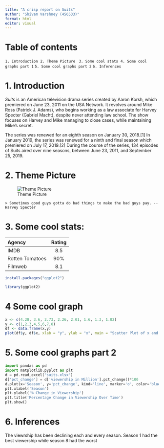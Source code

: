 ```yaml
---
title: "A crisp report on Suits"
author: "Shivam Varshney (456533)"
format: html
editor: visual
---
```


# Table of contents

`1. Introduction`  `2. Theme Picture`   `3. Some cool stats`  `4. Some cool graphs part 1` `5. Some cool graphs part 2` `6. Inferences`

# 1. Introduction

*Suits* is an American television drama series created by Aaron Korsh, which premiered on June 23, 2011 on the USA Network. It revolves around Mike Ross (Patrick J. Adams), who begins working as a law associate for Harvey Specter (Gabriel Macht), despite never attending law school. The show focuses on Harvey and Mike managing to close cases, while maintaining Mike's secret.

The series was renewed for an eighth season on January 30, 2018.\[1\] In January 2019, the series was renewed for a ninth and final season which premiered on July 17, 2019.\[2\] During the course of the series, 134 episodes of Suits aired over nine seasons, between June 23, 2011, and September 25, 2019.

# 2. Theme Picture

![Theme Picture](suits.jpg){#fig-suits}

`> Sometimes good guys gotta do bad things to make the bad guys pay. -- Harvey Specter`

# 3. Some cool stats:

| Agency          | Rating |
|:----------------|:------:|
| IMDB            |  8.5   |
| Rotten Tomatoes |  90%   |
| Filmweb         |  8.1   |

```r
install.packages("ggplot2")
```

```r
library(ggplot2)

```

# 4 Some cool graph

```r
x <- c(4.28, 3.6, 2.73, 2.26, 2.01, 1.6, 1.3, 1.02)
y <- c(1,2,3,4,5,6,7,8)
df <- data.frame(x,y)
plot(df$y, df$x, xlab = "y", ylab = "x", main = "Scatter Plot of x and y")

```

# 5. Some cool graphs part 2

```python
import pandas as pd
import matplotlib.pyplot as plt
d = pd.read_excel("suits.xlsx")
d['pct_change'] = d['viewership in Million'].pct_change()*100
d.plot(x='Season', y='pct_change', kind='line', marker='o', color='blue')
plt.xlabel('Season')
plt.ylabel('% Change in Viewership')
plt.title('Percentage Change in Viewership Over Time')
plt.show()

```

# 6. Inferences

The viewrship has been declining each and every season. Season 1 had the best viewership while season 8 had the worst
